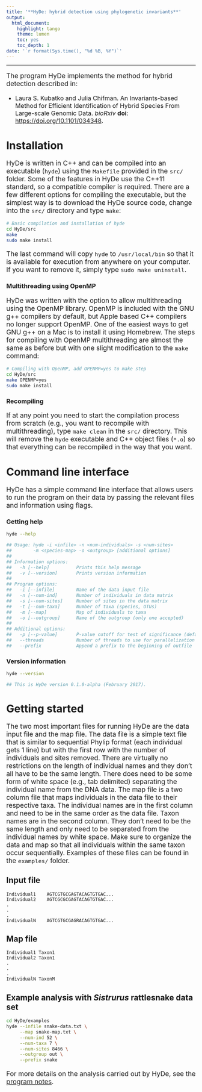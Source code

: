 ```yaml
---
title: '**HyDe: hybrid detection using phylogenetic invariants**'
output:
  html_document:
    highlight: tango
    theme: lumen
    toc: yes
    toc_depth: 1
date: '`r format(Sys.time(), "%d %B, %Y")`'
---
```

<style>
p {
  font-size: 125%;
}

li {
  font-size: 115%;
}
</style>

--------

The program HyDe implements the method for hybrid detection described in:

 - Laura S. Kubatko and Julia Chifman. An Invariants-based Method for Efficient Identification of Hybrid Species From Large-scale Genomic Data. *bioRxiv* **doi**: <a href="https://doi.org/10.1101/034348" target="_blank">https://doi.org/10.1101/034348</a>.
 
# Installation

HyDe is written in C++ and can be compiled into an executable (`hyde`) using the `Makefile` provided in the `src/` folder. 
Some of the features in HyDe use the C++11 standard, so a compatible compiler is required. There are a few different options for compiling the executable, but the simplest way is to download the HyDe source code, change into the `src/` directory and type `make`:

```bash
# Basic compilation and installation of hyde
cd HyDe/src
make
sudo make install
```

The last command will copy `hyde` to `/usr/local/bin` so that it is available for execution from anywhere on your computer. 
If you want to remove it, simply type `sudo make uninstall`.

### Multithreading using OpenMP

HyDe was written with the option to allow multithreading using the OpenMP library. OpenMP is included with the GNU g++ compilers by default, but Apple based C++ compilers no longer support OpenMP. One of the easiest ways to get GNU g++ on a Mac is to install it using Homebrew. The steps for compiling with OpenMP multithreading are almost the same as before but with one slight modification to the `make` command:

```bash
# Compiling with OpenMP, add OPENMP=yes to make step
cd HyDe/src
make OPENMP=yes
sudo make install
```

### Recompiling

If at any point you need to start the compilation process from scratch (e.g., you want to recompile with multithreading), type `make clean` in the `src/` directory. This will remove the `hyde` executable and C++ object files (`*.o`) so that everything can be recompiled in the way that you want.

# Command line interface

HyDe has a simple command line interface that allows users to run the program on their data by passing the relevant files and information using flags. 

### Getting help

```bash
hyde --help

## Usage: hyde -i <infile> -n <num-individuals> -s <num-sites> 
##        -m <species-map> -o <outgroup> [additional options]
##
## Information options:
##   -h [--help]          Prints this help message
##   -v [--version]       Prints version information
##
## Program options:
##   -i [--infile]        Name of the data input file
##   -n [--num-ind]       Number of individuals in data matrix
##   -s [--num-sites]     Number of sites in the data matrix
##   -t [--num-taxa]      Number of taxa (species, OTUs)
##   -m [--map]           Map of individuals to taxa
##   -o [--outgroup]      Name of the outgroup (only one accepted)
##
## Additional options:
##   -p [--p-value]       P-value cutoff for test of significance (default=0.05)
##   --threads            Number of threads to use for parallelization (default=1)
##   --prefix             Append a prefix to the beginning of outfile
```

### Version information

```bash
hyde --version

## This is HyDe version 0.1.0-alpha (February 2017).
```

# Getting started

The two most important files for running HyDe are the data input file and the map file. The data file is a simple text file that is similar to sequential Phylip format (each individual gets 1 line) but with the first row with the number of individuals and sites removed. There are virtually no restrictions on the length of individual names and they don't all have to be the same length. There does need to be some form of white space (e.g., tab delimited) separating the individual name from the DNA data. The map file is a two column file that maps individuals in the data file to their respective taxa. The individual names are in the first column and need to be in the same order as the data file. Taxon names are in the second column. They don't need to be the same length and only need to be separated from the individual names by white space. Make sure to organize the data and map so that all individuals within the same taxon occur sequentially. Examples of these files can be found in the `examples/` folder.

## Input file

```
Individual1    AGTCGTGCGAGTACAGTGTGAC...
Individual2    AGTCGCGCGAGTACAGTGTGAC...
.
.
.
IndividualN    AGTCGTGCGAGRACAGTGTGAC...
```

## Map file

```
Individual1 Taxon1
Individual2 Taxon1
.
.
.
IndividualN TaxonM
```

## Example analysis with *Sistrurus* rattlesnake data set

```bash
cd HyDe/examples
hyde --infile snake-data.txt \
     --map snake-map.txt \
     --num-ind 52 \
     --num-taxa 7 \
     --num-sites 8466 \
     --outgroup out \
     --prefix snake
```

For more details on the analysis carried out by HyDe, see the <a href="http://pblischak.github.io/HyDe/HyDe-notes.html" target="_blank">program notes</a>.